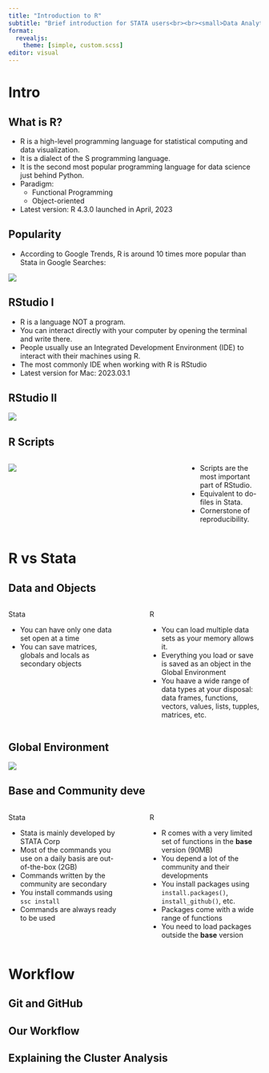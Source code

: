 ```yaml
---
title: "Introduction to R"
subtitle: "Brief introduction for STATA users<br><br><small>Data Analytics Unit</small>"
format:
  revealjs: 
    theme: [simple, custom.scss]
editor: visual
---
```


# Intro

## What is R? {.smaller}

- R is a high-level programming language for statistical computing and data visualization.
- It is a dialect of the S programming language.
- It is the second most popular programming language for data science just behind Python.
- Paradigm:
  - [Functional Programming]{.high}
  - [Object-oriented]{.high}
- Latest version: R 4.3.0 launched in April, 2023

## Popularity {.smaller}
- According to Google Trends, R is around 10 times more popular than Stata in Google Searches:

![](media/trends.png)

## RStudio I {.smaller}
- R is a language [NOT]{.high} a program.
- You can interact directly with your computer by opening the terminal and write there.
- People usually use an Integrated Development Environment (IDE) to interact with their machines using R.
- The most commonly IDE when working with R is RStudio
- Latest version for Mac: 2023.03.1

## RStudio II
![](media/rstudio.png)

## R Scripts {.smaller}
:::: {.columns}

::: {.column width="70%"}
![](media/script-example.png)
:::

::: {.column width="30%"}
- Scripts are the most important part of RStudio.
- Equivalent to do-files in Stata.
- Cornerstone of reproducibility.
:::

::::

# R vs Stata

## Data and Objects {.smaller}

:::: {.columns}

::: {.column width="48%"}
[Stata]{.chead}

- You can have [only one]{.high} data set open at a time
- You can save matrices, globals and locals as secondary objects
:::

::: {.column width="4%"}
:::

::: {.column width="48%"}
[R]{.chead}

- You can load [multiple]{.high} data sets as your memory allows it.
- Everything you load or save is saved as an [object]{.high} in the Global Environment
- You haave a wide range of data types at your disposal: data frames, functions, vectors, values, lists, tupples, matrices, etc.
:::

::::

## Global Environment

![](media/genv.png)

## Base and Community deve {.smaller}

:::: {.columns}

::: {.column width="48%"}
[Stata]{.chead}

- Stata is mainly developed by STATA Corp
- Most of the commands you use on a daily basis are out-of-the-box (2GB)
- Commands written by the community are secondary
- You install [commands]{.high} using `ssc install`
- Commands are always ready to be used
:::

::: {.column width="4%"}
:::

::: {.column width="48%"}
[R]{.chead}

- R comes with a very limited set of functions in the **base** version (90MB)
- You depend a lot of the community and their developments
- You install [packages]{.high} using `install.packages()`, `install_github()`, etc.
- Packages come with a wide range of [functions]{.high}
- You need to load packages outside the **base** version
:::

::::

# Workflow

## Git and GitHub


## Our Workflow

## Explaining the Cluster Analysis